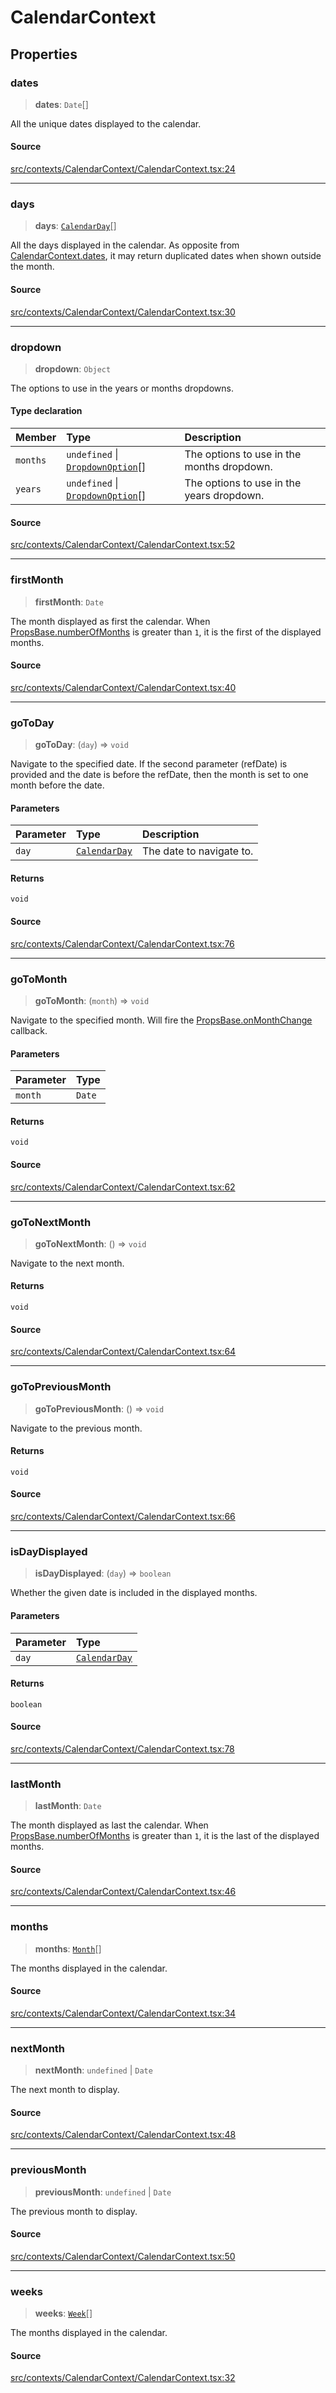 # CalendarContext

## Properties

<a id="dates" name="dates"></a>

### dates

> **dates**: `Date`[]

All the unique dates displayed to the calendar.

#### Source

[src/contexts/CalendarContext/CalendarContext.tsx:24](https://github.com/gpbl/react-day-picker/blob/next/src/contexts/CalendarContext/CalendarContext.tsx#L24)

***

<a id="days" name="days"></a>

### days

> **days**: [`CalendarDay`](/docs/api/next/classes/CalendarDay.md)[]

All the days displayed in the calendar. As opposite from
[CalendarContext.dates](/docs/api/next/interfaces/CalendarContext.md#dates), it may return duplicated dates when shown
outside the month.

#### Source

[src/contexts/CalendarContext/CalendarContext.tsx:30](https://github.com/gpbl/react-day-picker/blob/next/src/contexts/CalendarContext/CalendarContext.tsx#L30)

***

<a id="dropdown" name="dropdown"></a>

### dropdown

> **dropdown**: `Object`

The options to use in the years or months dropdowns.

#### Type declaration

| Member | Type | Description |
| :------ | :------ | :------ |
| `months` | `undefined` \| [`DropdownOption`](/docs/api/next/type-aliases/DropdownOption.md)[] | The options to use in the months dropdown. |
| `years` | `undefined` \| [`DropdownOption`](/docs/api/next/type-aliases/DropdownOption.md)[] | The options to use in the years dropdown. |

#### Source

[src/contexts/CalendarContext/CalendarContext.tsx:52](https://github.com/gpbl/react-day-picker/blob/next/src/contexts/CalendarContext/CalendarContext.tsx#L52)

***

<a id="firstmonth" name="firstmonth"></a>

### firstMonth

> **firstMonth**: `Date`

The month displayed as first the calendar. When
[PropsBase.numberOfMonths](/docs/api/next/interfaces/PropsBase.md#numberofmonths) is greater than `1`, it is the first of the
displayed months.

#### Source

[src/contexts/CalendarContext/CalendarContext.tsx:40](https://github.com/gpbl/react-day-picker/blob/next/src/contexts/CalendarContext/CalendarContext.tsx#L40)

***

<a id="gotoday" name="gotoday"></a>

### goToDay

> **goToDay**: (`day`) => `void`

Navigate to the specified date. If the second parameter (refDate) is
provided and the date is before the refDate, then the month is set to one
month before the date.

#### Parameters

| Parameter | Type | Description |
| :------ | :------ | :------ |
| `day` | [`CalendarDay`](/docs/api/next/classes/CalendarDay.md) | The date to navigate to. |

#### Returns

`void`

#### Source

[src/contexts/CalendarContext/CalendarContext.tsx:76](https://github.com/gpbl/react-day-picker/blob/next/src/contexts/CalendarContext/CalendarContext.tsx#L76)

***

<a id="gotomonth" name="gotomonth"></a>

### goToMonth

> **goToMonth**: (`month`) => `void`

Navigate to the specified month. Will fire the
[PropsBase.onMonthChange](/docs/api/next/interfaces/PropsBase.md#onmonthchange) callback.

#### Parameters

| Parameter | Type |
| :------ | :------ |
| `month` | `Date` |

#### Returns

`void`

#### Source

[src/contexts/CalendarContext/CalendarContext.tsx:62](https://github.com/gpbl/react-day-picker/blob/next/src/contexts/CalendarContext/CalendarContext.tsx#L62)

***

<a id="gotonextmonth" name="gotonextmonth"></a>

### goToNextMonth

> **goToNextMonth**: () => `void`

Navigate to the next month.

#### Returns

`void`

#### Source

[src/contexts/CalendarContext/CalendarContext.tsx:64](https://github.com/gpbl/react-day-picker/blob/next/src/contexts/CalendarContext/CalendarContext.tsx#L64)

***

<a id="gotopreviousmonth" name="gotopreviousmonth"></a>

### goToPreviousMonth

> **goToPreviousMonth**: () => `void`

Navigate to the previous month.

#### Returns

`void`

#### Source

[src/contexts/CalendarContext/CalendarContext.tsx:66](https://github.com/gpbl/react-day-picker/blob/next/src/contexts/CalendarContext/CalendarContext.tsx#L66)

***

<a id="isdaydisplayed" name="isdaydisplayed"></a>

### isDayDisplayed

> **isDayDisplayed**: (`day`) => `boolean`

Whether the given date is included in the displayed months.

#### Parameters

| Parameter | Type |
| :------ | :------ |
| `day` | [`CalendarDay`](/docs/api/next/classes/CalendarDay.md) |

#### Returns

`boolean`

#### Source

[src/contexts/CalendarContext/CalendarContext.tsx:78](https://github.com/gpbl/react-day-picker/blob/next/src/contexts/CalendarContext/CalendarContext.tsx#L78)

***

<a id="lastmonth" name="lastmonth"></a>

### lastMonth

> **lastMonth**: `Date`

The month displayed as last the calendar. When
[PropsBase.numberOfMonths](/docs/api/next/interfaces/PropsBase.md#numberofmonths) is greater than `1`, it is the last of the
displayed months.

#### Source

[src/contexts/CalendarContext/CalendarContext.tsx:46](https://github.com/gpbl/react-day-picker/blob/next/src/contexts/CalendarContext/CalendarContext.tsx#L46)

***

<a id="months-1" name="months-1"></a>

### months

> **months**: [`Month`](/docs/api/next/classes/Month.md)[]

The months displayed in the calendar.

#### Source

[src/contexts/CalendarContext/CalendarContext.tsx:34](https://github.com/gpbl/react-day-picker/blob/next/src/contexts/CalendarContext/CalendarContext.tsx#L34)

***

<a id="nextmonth" name="nextmonth"></a>

### nextMonth

> **nextMonth**: `undefined` \| `Date`

The next month to display.

#### Source

[src/contexts/CalendarContext/CalendarContext.tsx:48](https://github.com/gpbl/react-day-picker/blob/next/src/contexts/CalendarContext/CalendarContext.tsx#L48)

***

<a id="previousmonth" name="previousmonth"></a>

### previousMonth

> **previousMonth**: `undefined` \| `Date`

The previous month to display.

#### Source

[src/contexts/CalendarContext/CalendarContext.tsx:50](https://github.com/gpbl/react-day-picker/blob/next/src/contexts/CalendarContext/CalendarContext.tsx#L50)

***

<a id="weeks" name="weeks"></a>

### weeks

> **weeks**: [`Week`](/docs/api/next/classes/Week.md)[]

The months displayed in the calendar.

#### Source

[src/contexts/CalendarContext/CalendarContext.tsx:32](https://github.com/gpbl/react-day-picker/blob/next/src/contexts/CalendarContext/CalendarContext.tsx#L32)
